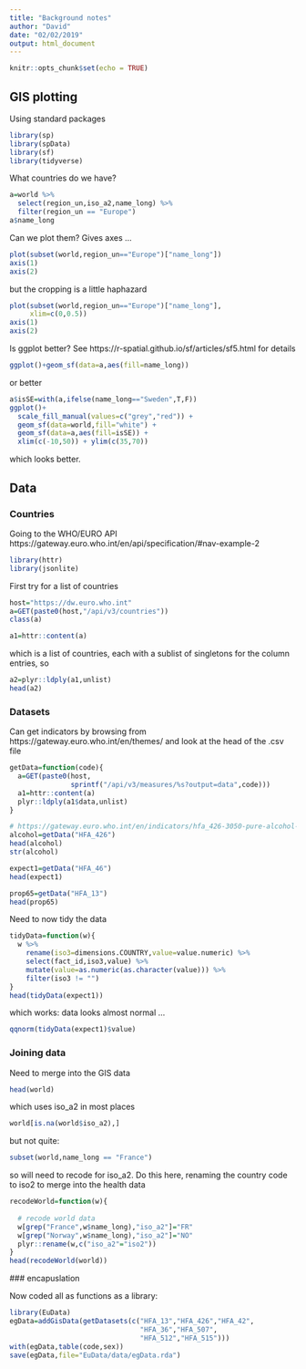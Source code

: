 ```yaml
---
title: "Background notes"
author: "David"
date: "02/02/2019"
output: html_document
---
```


```r
knitr::opts_chunk$set(echo = TRUE)
```

## GIS plotting

Using standard packages

```r
library(sp)
library(spData)
library(sf)
library(tidyverse)
```

What countries do we have?

```r
a=world %>% 
  select(region_un,iso_a2,name_long) %>%
  filter(region_un == "Europe") 
a$name_long
```

Can we plot them? Gives axes ...

```r
plot(subset(world,region_un=="Europe")["name_long"])
axis(1)
axis(2)
```

but the cropping is a little haphazard

```r
plot(subset(world,region_un=="Europe")["name_long"],
     xlim=c(0,0.5))
axis(1)
axis(2)
```


Is ggplot better? See https://r-spatial.github.io/sf/articles/sf5.html for details


```r
ggplot()+geom_sf(data=a,aes(fill=name_long))
```

or better

```r
a$isSE=with(a,ifelse(name_long=="Sweden",T,F))
ggplot()+
  scale_fill_manual(values=c("grey","red")) +
  geom_sf(data=world,fill="white") + 
  geom_sf(data=a,aes(fill=isSE)) + 
  xlim(c(-10,50)) + ylim(c(35,70))
```
which looks better.

## Data

### Countries

Going to the WHO/EURO API
https://gateway.euro.who.int/en/api/specification/#nav-example-2

```r
library(httr)
library(jsonlite)
```

First try for a list of countries

```r
host="https://dw.euro.who.int"
a=GET(paste0(host,"/api/v3/countries"))
class(a)
```
```r
a1=httr::content(a)
```

which is a list of countries, each with a sublist of singletons for the column entries, so

```r
a2=plyr::ldply(a1,unlist)
head(a2)
```

### Datasets

Can get indicators by browsing from https://gateway.euro.who.int/en/themes/ and look at the head of the .csv file

```r
getData=function(code){
  a=GET(paste0(host,
               sprintf("/api/v3/measures/%s?output=data",code)))
  a1=httr::content(a)
  plyr::ldply(a1$data,unlist) 
}
```


```r
# https://gateway.euro.who.int/en/indicators/hfa_426-3050-pure-alcohol-consumption-litres-per-capita-age-15plus/
alcohol=getData("HFA_426")
head(alcohol)
str(alcohol)
```


```r
expect1=getData("HFA_46")
head(expect1)
```

```r
prop65=getData("HFA_13")
head(prop65)
```

Need to now tidy the data

```r

tidyData=function(w){
  w %>%
    rename(iso3=dimensions.COUNTRY,value=value.numeric) %>%
    select(fact_id,iso3,value) %>% 
    mutate(value=as.numeric(as.character(value))) %>%
    filter(iso3 != "")
}
head(tidyData(expect1))
```

which works: data looks almost normal ...

```r
qqnorm(tidyData(expect1)$value)
```


### Joining data

Need to merge into the GIS data

```r
head(world)
```

which uses iso_a2 in most places

```r
world[is.na(world$iso_a2),]
```

but not quite:

```r
subset(world,name_long == "France")
```
so will need to recode for iso_a2. Do this here, renaming the country code to iso2 to merge into the health data

```r
recodeWorld=function(w){
  
  # recode world data
  w[grep("France",w$name_long),"iso_a2"]="FR"
  w[grep("Norway",w$name_long),"iso_a2"]="NO"
  plyr::rename(w,c("iso_a2"="iso2"))
}
head(recodeWorld(world))
```

 ### encapuslation
 
Now coded all as functions as a library:

```r
library(EuData)
egData=addGisData(getDatasets(c("HFA_13","HFA_426","HFA_42",
                                "HFA_36","HFA_507",
                                "HFA_512","HFA_515")))
with(egData,table(code,sex))
save(egData,file="EuData/data/egData.rda")
```




